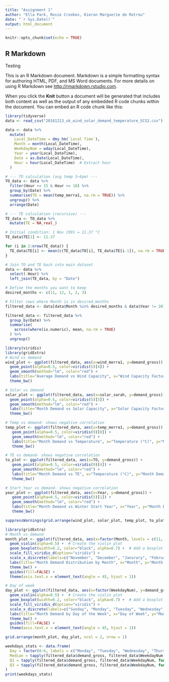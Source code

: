 ```yaml
---
title: "Assignment 1"
author: "Ella Park, Rosie Crookes, Kieran Marguerie de Rotrou"
date: "`r Sys.Date()`"
output: html_document
---
```


```r
knitr::opts_chunk$set(echo = TRUE)
```

## R Markdown

Testing

This is an R Markdown document. Markdown is a simple formatting syntax for authoring HTML, PDF, and MS Word documents. For more details on using R Markdown see <http://rmarkdown.rstudio.com>.

When you click the **Knit** button a document will be generated that includes both content as well as the output of any embedded R code chunks within the document. You can embed an R code chunk like this:

```r
library(tidyverse)
data <- read_csv("20161213_uk_wind_solar_demand_temperature_SCS2.csv")

data <- data %>%
  mutate(
    Local_DateTime = dmy_hm(`Local Time`),
    Month = month(Local_DateTime),
    WeekdayNum = wday(Local_DateTime),
    Year = year(Local_DateTime),
    Date = as.Date(Local_DateTime),
    Hour = hour(Local_DateTime)  # Extract hour
  )

# --- TO calculation (avg temp 3–6pm) ---
TO_data <- data %>%
  filter(Hour >= 15 & Hour <= 18) %>%
  group_by(Date) %>%
  summarise(TO = mean(temp_merra1, na.rm = TRUE)) %>%
  ungroup() %>%
  arrange(Date)

# --- TE calculation (recursive) ---
TE_data <- TO_data %>%
  mutate(TE = NA_real_)

# Initial condition: 1 Nov 1991 = 11.37 °C
TE_data$TE[1] <- 11.37  

for (i in 2:nrow(TE_data)) {
  TE_data$TE[i] <- mean(c(TE_data$TO[i], TE_data$TE[i-1]), na.rm = TRUE)
}

# Join TO and TE back into main dataset
data <- data %>%
  select(-Hour) %>%
  left_join(TE_data, by = "Date")

# Define the months you want to keep
desired_months <- c(11, 12, 1, 2, 3)

# Filter rows where Month is in desired_months
filtered_data <- data[data$Month %in% desired_months & data$Year != 2015, ]

filtered_data <- filtered_data %>%
  group_by(Date) %>%
  summarise(
    across(where(is.numeric), mean, na.rm = TRUE)
  ) %>%
  ungroup()
```

```r
library(viridis)
library(gridExtra)
# Wind vs demand
wind_plot <- ggplot(filtered_data, aes(x=wind_merra1, y=demand_gross)) +
  geom_point(alpha=0.5, color=viridis(5)[4]) +
  geom_smooth(method="lm", color="red") +
  labs(title="Average Demand vs Wind Capacity", x="Wind Capacity Factor", y="Month Demand (MW)") +
  theme_bw()

# Solar vs demand
solar_plot <- ggplot(filtered_data, aes(x=solar_sarah, y=demand_gross)) +
  geom_point(alpha=0.5, color=viridis(5)[5]) +
  geom_smooth(method="lm", color="red") +
  labs(title="Month Demand vs Solar Capacity", x="Solar Capacity Factor", y="Month Demand (MW)") +
  theme_bw()

# Temp vs demand- shows negative correlation
temp_plot <- ggplot(filtered_data, aes(x=temp_merra1, y=demand_gross)) +
   geom_point(alpha=0.5, color=viridis(9)[8]) +
   geom_smooth(method="lm", color="red") +
   labs(title="Month Demand vs Temperature", x="Temperature (°C)", y="Month Demand (MW)") +
   theme_bw()

# TE vs demand- shows negative correlation
to_plot <- ggplot(filtered_data, aes(x=TO, y=demand_gross)) +
   geom_point(alpha=0.5, color=viridis(9)[4]) +
   geom_smooth(method="lm", color="red") +
   labs(title="Month Demand vs TE", x="Temperature (°C)", y="Month Demand (MW)") +
   theme_bw()

# Start_Year vs demand- shows negative correlation
year_plot <- ggplot(filtered_data, aes(x=Year, y=demand_gross)) +
   geom_point(alpha=0.5, color=viridis(5)[1]) +
   geom_smooth(method="lm", color="red") +
   labs(title="Month Demand vs Winter Start Year", x="Year", y="Month Demand (MW)") +
   theme_bw()
```

```r
suppressWarnings(grid.arrange(wind_plot, solar_plot, temp_plot, to_plot, year_plot, ncol = 2))
```

```r
library(gridExtra)
# Month vs demand
month_plot <- ggplot(filtered_data, aes(x=factor(Month, levels = c(11, 12, 1, 2, 3)), y=demand_gross, fill=factor(Month))) +
  geom_violin(alpha=0.5) +  # Create the violin plot
  geom_boxplot(width=0.2, color="black", alpha=0.7) +  # Add a boxplot inside the violin for quartiles
  scale_fill_viridis_d(option="viridis") +    
  scale_x_discrete(labels=c("November", "December", "Janurary", "February", "March")) +
  labs(title="Month Demand Distribution by Month", x="Month", y="Month Demand (MW)") +
  theme_bw() +
  guides(fill=FALSE) +
  theme(axis.text.x = element_text(angle = 45, hjust = 1))

# Day of week
day_plot <- ggplot(filtered_data, aes(x=factor(WeekdayNum), y=demand_gross, fill=factor(WeekdayNum))) +
  geom_violin(alpha=0.5) +  # Create the violin plot
  geom_boxplot(width=0.2, color="black", alpha=0.7) +  # Add a boxplot inside the violin for quartiles
  scale_fill_viridis_d(option="viridis") + 
  scale_x_discrete(labels=c("Sunday", "Monday", "Tuesday", "Wednesday", "Thursday", "Friday", "Saturday")) +
  labs(title="Month Demand by Day of the Week", x="Day of Week", y="Month Demand (MW)") +
  theme_bw() +
  guides(fill=FALSE) + 
  theme(axis.text.x = element_text(angle = 45, hjust = 1))
```

```r
grid.arrange(month_plot, day_plot, ncol = 2, nrow = 1)
```

```r
weekdays_stats <- data.frame(
  Day = factor(0:6, labels = c("Monday", "Tuesday", "Wednesday", "Thursday", "Friday", "Saturday", "Sunday")),
  Median = tapply(filtered_data$demand_gross, filtered_data$WeekdayNum, median, na.rm = TRUE),
  Q1 = tapply(filtered_data$demand_gross, filtered_data$WeekdayNum, function(x) quantile(x, 0.25, na.rm = TRUE)),
  Q3 = tapply(filtered_data$demand_gross, filtered_data$WeekdayNum, function(x) quantile(x, 0.75, na.rm = TRUE))
)
print(weekdays_stats)
```